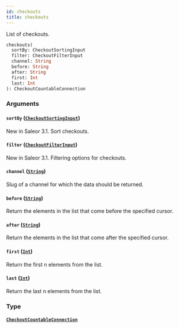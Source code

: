 ```yaml
---
id: checkouts
title: checkouts
---
```


List of checkouts.

```graphql
checkouts(
  sortBy: CheckoutSortingInput
  filter: CheckoutFilterInput
  channel: String
  before: String
  after: String
  first: Int
  last: Int
): CheckoutCountableConnection

```

### Arguments

#### `sortBy` ([`CheckoutSortingInput`](../../../developer/api-reference/inputs/checkout-sorting-input))

New in Saleor 3.1. Sort checkouts.

#### `filter` ([`CheckoutFilterInput`](../../../developer/api-reference/inputs/checkout-filter-input))

New in Saleor 3.1. Filtering options for checkouts.

#### `channel` ([`String`](../../../developer/api-reference/scalars/string))

Slug of a channel for which the data should be returned.

#### `before` ([`String`](../../../developer/api-reference/scalars/string))

Return the elements in the list that come before the specified cursor.

#### `after` ([`String`](../../../developer/api-reference/scalars/string))

Return the elements in the list that come after the specified cursor.

#### `first` ([`Int`](../../../developer/api-reference/scalars/int))

Return the first n elements from the list.

#### `last` ([`Int`](../../../developer/api-reference/scalars/int))

Return the last n elements from the list.

### Type

#### [`CheckoutCountableConnection`](../../../developer/api-reference/objects/checkout-countable-connection)
